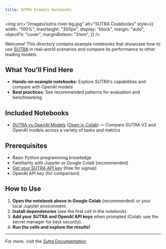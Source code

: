 ```yaml
---
title: SUTRA Example Notebooks
---
```


<img
  src="/images/sutra-river-bg.jpg"
  alt="SUTRA Cookbooks"
  style={{
    width: "100%",
    maxHeight: "300px",
    display: "block",
    margin: "auto",
    objectFit: "cover",
    marginBottom: "2rem",
  }}
/>

Welcome! This directory contains example notebooks that showcase how to use [SUTRA](https://www.two.ai/sutra) in real-world scenarios and compare its performance to other leading models.

## What You'll Find Here

- **Hands-on example notebooks**: Explore SUTRA's capabilities and compare with OpenAI models
- **Best practices**: See recommended patterns for evaluation and benchmarking

## Included Notebooks

- [SUTRA vs OpenAI Models](sutra_vs_openai_models.ipynb) ([Open in Colab](https://colab.research.google.com/drive/175pEoGuZX_6s2lxzXiiT4lYS76QIdg-k?usp=sharing)) — Compare SUTRA V2 and OpenAI models across a variety of tasks and metrics

## Prerequisites

- Basic Python programming knowledge
- Familiarity with Jupyter or Google Colab (recommended)
- [Get your SUTRA API key](https://developer.two.ai) (free for signup)
- OpenAI API key (for comparison)

## How to Use

1. **Open the notebook above in Google Colab** (recommended) or your local Jupyter environment.
2. **Install dependencies** (see the first cell in the notebook).
3. **Add your SUTRA and OpenAI API keys** when prompted (Colab: use the secret manager for best security).
4. **Run the cells and explore the results!**

---

For more, visit the [Sutra Documentation](https://docs.two.ai/version-2/docs/get-started-with-sutra)
